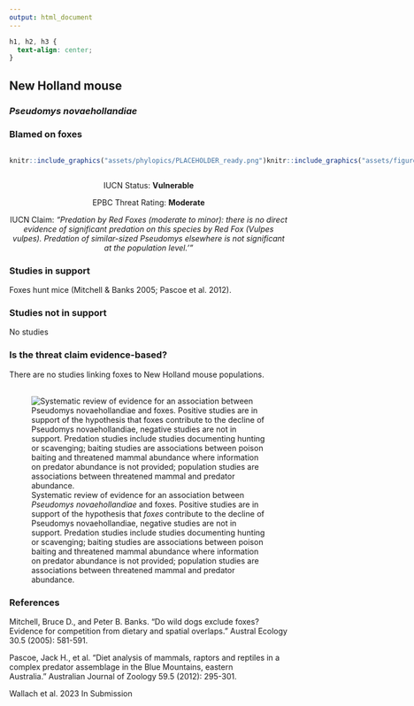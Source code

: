 ```yaml
---
output: html_document
---
```

```css
h1, h2, h3 {
  text-align: center;
}
```

## **New Holland mouse**
### *Pseudomys novaehollandiae*
### Blamed on foxes

:::: {style="display: flex;"}

::: {}
  ```r
  knitr::include_graphics("assets/phylopics/PLACEHOLDER_ready.png")
  ```
:::

::: {}

:::

::: {}
  ```r
  knitr::include_graphics("assets/figures/Map_Fox_Pseudomys novaehollandiae.png")
  ```
:::

::::
<center>
IUCN Status: **Vulnerable**

EPBC Threat Rating: **Moderate**

IUCN Claim: *"Predation by Red Foxes (moderate to minor): there is no direct evidence of significant predation on this species by Red Fox (Vulpes vulpes). Predation of similar-sized Pseudomys elsewhere is not significant at the population level.'"*

</center>

### Studies in support

Foxes hunt mice (Mitchell & Banks 2005; Pascoe et al. 2012).

### Studies not in support

No studies

### Is the threat claim evidence-based?

There are no studies linking foxes to New Holland mouse populations.
<br>
<br>

![ Systematic review of evidence for an association between *Pseudomys novaehollandiae* and foxes. Positive studies are in support of the hypothesis that *foxes* contribute to the decline of Pseudomys novaehollandiae, negative studies are not in support. Predation studies include studies documenting hunting or scavenging; baiting studies are associations between poison baiting and threatened mammal abundance where information on predator abundance is not provided; population studies are associations between threatened mammal and predator abundance.](assets/figures/Main_Evidence_Fox_Pseudomys novaehollandiae.png)

### References

Mitchell, Bruce D., and Peter B. Banks. "Do wild dogs exclude foxes? Evidence for competition from dietary and spatial overlaps." Austral Ecology 30.5 (2005): 581-591.

Pascoe, Jack H., et al. "Diet analysis of mammals, raptors and reptiles in a complex predator assemblage in the Blue Mountains, eastern Australia." Australian Journal of Zoology 59.5 (2012): 295-301.

Wallach et al. 2023 In Submission

